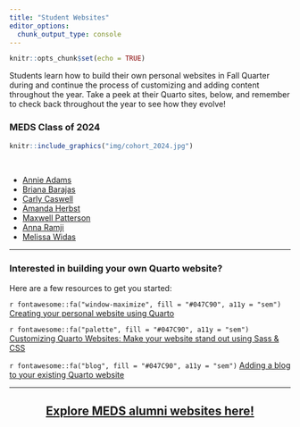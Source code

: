 ```yaml
---
title: "Student Websites"
editor_options: 
  chunk_output_type: console
---
```


```r
knitr::opts_chunk$set(echo = TRUE)
```

Students learn how to build their own personal websites in Fall Quarter during and continue the process of customizing and adding content throughout the year. Take a peek at their Quarto sites, below, and remember to check back throughout the year to see how they evolve!

### MEDS Class of 2024

```r
knitr::include_graphics("img/cohort_2024.jpg")
```

<br>

- [Annie Adams](https://annieradams.github.io/)
- [Briana Barajas](https://briana-barajas.github.io/)
- [Carly Caswell](https://ccaswell25.github.io/)
- [Amanda Herbst](https://amandaherbst.github.io/)
- [Maxwell Patterson](https://maxwellpatt.github.io/)
- [Anna Ramji](https://annaramji.github.io/)
- [Melissa Widas](https://mwidas.github.io/)

---

### Interested in building your own Quarto website?
 
Here are a few resources to get you started:

`r fontawesome::fa("window-maximize", fill = "#047C90", a11y = "sem")` [Creating your personal website using Quarto](https://ucsb-meds.github.io/creating-quarto-websites/)

`r fontawesome::fa("palette", fill = "#047C90", a11y = "sem")` [Customizing Quarto Websites: Make your website stand out using Sass & CSS](https://ucsb-meds.github.io/customizing-quarto-websites/#/title-slide)

`r fontawesome::fa("blog", fill = "#047C90", a11y = "sem")` [Adding a blog to your existing Quarto website](https://samanthacsik.github.io/posts/2022-10-24-quarto-blogs/)

---

<h2 align="center">[Explore MEDS alumni websites here!](alumni_websites.html)</h2>
